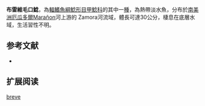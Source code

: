{{Speciesbox
| name = 布雷維毛口鯰
| image = Chaetostoma breve.jpg
| image_width = 250px
| image_caption = 
| status = NE
| status_system = IUCN3.1
| genus = Chaetostoma
| species = breve
| authority = {{le|查爾斯·塔特·里根|Charles Tate Regan|Regan}}, 1904
| synonyms = *''Chaetostomus brevis'',Regan, 1904
}}

'''布雷維毛口鯰'''，為[[輻鰭魚綱|輻鰭魚綱]][[鯰形目|鯰形目]][[甲鯰科|甲鯰科]]的其中一[[種|種]]，為熱帶淡水魚，分布於[[南美洲|南美洲]][[厄瓜多爾|厄瓜多爾]]Marañon河上游的 Zamora河流域，體長可達30公分，棲息在底層水域，生活習性不明。

==参考文献==
*{{FishBase_species|genus=Chaetostoma|species=breve|year=2014|month=11}}

== 扩展阅读 ==
{{refbegin}}
{{wikispecies-inline|Chaetostoma breve|布雷維毛口鯰}}
{{refend}}
{{Taxonbar|from=Q5946106}}

[[Category:毛口鯰屬|breve]]